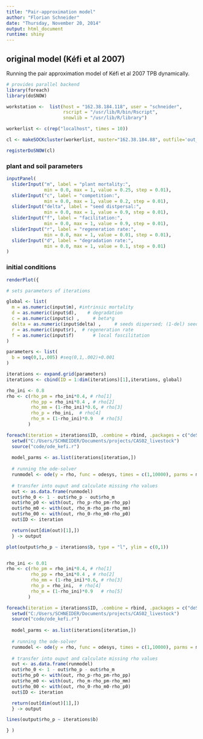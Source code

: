 ```yaml
---
title: "Pair-approximation model"
author: "Florian Schneider"
date: "Thursday, November 20, 2014"
output: html_document
runtime: shiny
---
```



## original model (Kéfi et al 2007)

Running the pair approximation model of Kéfi et al 2007 TPB dynamically. 

```r
# provides parallel backend
library(foreach)
library(doSNOW)

workstation <-  list(host = "162.38.184.118", user = "schneider",
                     rscript = "/usr/lib/R/bin/Rscript",
                     snowlib = "/usr/lib/R/library")

workerlist <- c(rep("localhost", times = 10)) 

cl <- makeSOCKcluster(workerlist, master="162.38.184.88", outfile='out_messages.txt')

registerDoSNOW(cl)

```


### plant and soil parameters
```r

inputPanel(
  sliderInput("m", label = "plant mortality:",
              min = 0.0, max = 1, value = 0.25, step = 0.01),
  sliderInput("c", label = "competition:",
              min = 0.0, max = 1, value = 0.2, step = 0.01),
  sliderInput("delta", label = "seed distpersal:",
              min = 0.0, max = 1, value = 0.9, step = 0.01),
  sliderInput("f", label = "facilitation:",
              min = 0.0, max = 1, value = 0.9, step = 0.01), 
  sliderInput("r", label = "regeneration rate:",
              min = 0.0, max = 1, value = 0.01, step = 0.01), 
  sliderInput("d", label = "degradation rate:",
              min = 0.0, max = 1, value = 0.1, step = 0.01)
)

```


### initial conditions
```r


renderPlot({

# sets parameters of iterations

global <- list(  
  m = as.numeric(input$m), #intrinsic mortality
  d = as.numeric(input$d),    # degradation
  c = as.numeric(input$c) ,     # beta*g  
  delta = as.numeric(input$delta) ,  	# seeds dispersed; (1-del) seeds on nearest neighbourhood
  r = as.numeric(input$r), 	# regeneration rate
  f = as.numeric(input$f)		# local fascilitation
)

parameters <- list(
  b = seq(0,1,.005) #seq(0,1,.002)+0.001
)

iterations <- expand.grid(parameters)
iterations <- cbind(ID = 1:dim(iterations)[1],iterations, global)

rho_ini <- 0.8
rho <- c(rho_pm = rho_ini*0.4, # rho[1]
         rho_pp = rho_ini*0.4 , # rho[2]
         rho_mm = (1-rho_ini)*0.6, # rho[3]
         rho_p = rho_ini,  # rho[4]
         rho_m = (1-rho_ini)*0.9   # rho[5]
        )

foreach(iteration = iterations$ID, .combine = rbind, .packages = c("deSolve")) %dopar% { 
  setwd("C:/Users/SCHNEIDER/Documents/projects/CAS02_livestock")
  source("code/ode_kefi.r")
  
  model_parms <- as.list(iterations[iteration,])
  
  # running the ode-solver
  runmodel <- ode(y = rho, func = odesys, times = c(1,10000), parms = model_parms)
 
  # transfer into ouput and calculate missing rho values
  out <- as.data.frame(runmodel)
  out$rho_0 <- 1 - out$rho_p - out$rho_m
  out$rho_p0 <- with(out, rho_p-rho_pm-rho_pp)
  out$rho_m0 <- with(out, rho_m-rho_pm-rho_mm)
  out$rho_00 <- with(out, rho_0-rho_m0-rho_p0)
  out$ID <- iteration

  return(out[dim(out)[1],])
  } -> output

plot(output$rho_p ~ iterations$b, type = "l", ylim = c(0,1))


rho_ini <- 0.01
rho <- c(rho_pm = rho_ini*0.4, # rho[1]
         rho_pp = rho_ini*0.4 , # rho[2]
         rho_mm = (1-rho_ini)*0.6, # rho[3]
         rho_p = rho_ini,  # rho[4]
         rho_m = (1-rho_ini)*0.9   # rho[5]
        )

foreach(iteration = iterations$ID, .combine = rbind, .packages = c("deSolve")) %dopar% { 
  setwd("C:/Users/SCHNEIDER/Documents/projects/CAS02_livestock")
  source("code/ode_kefi.r")
  
  model_parms <- as.list(iterations[iteration,])
  
  # running the ode-solver
  runmodel <- ode(y = rho, func = odesys, times = c(1,10000), parms = model_parms)
 
  # transfer into ouput and calculate missing rho values
  out <- as.data.frame(runmodel)
  out$rho_0 <- 1 - out$rho_p - out$rho_m
  out$rho_p0 <- with(out, rho_p-rho_pm-rho_pp)
  out$rho_m0 <- with(out, rho_m-rho_pm-rho_mm)
  out$rho_00 <- with(out, rho_0-rho_m0-rho_p0)
  out$ID <- iteration

  return(out[dim(out)[1],])
  } -> output

lines(output$rho_p ~ iterations$b)

} )

```
